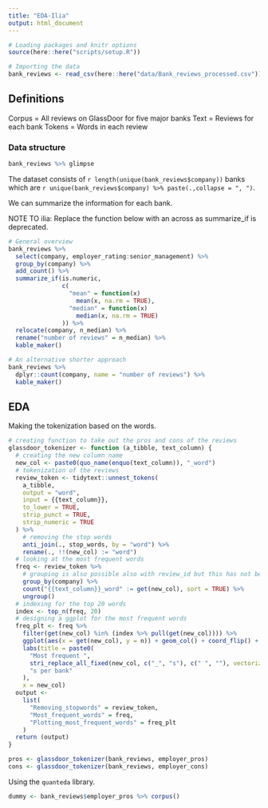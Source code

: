 ```yaml
---
title: "EDA-Ilia"
output: html_document
---
```


```r
# Loading packages and knitr options
source(here::here("scripts/setup.R"))

# Importing the data
bank_reviews <- read_csv(here::here("data/Bank_reviews_processed.csv"))
```

## Definitions

Corpus = All reviews on GlassDoor for five major banks
Text = Reviews for each bank
Tokens = Words in each review

### Data structure

```r
bank_reviews %>% glimpse
```

The dataset consists of `r length(unique(bank_reviews$company))` banks which are `r unique(bank_reviews$company) %>% paste(.,collapse = ", ")`.

We can summarize the information for each bank.

NOTE TO ilia: Replace the function below with an across as summarize_if is deprecated.

```r
# General overview
bank_reviews %>%
  select(company, employer_rating:senior_management) %>%
  group_by(company) %>%
  add_count() %>%
  summarize_if(is.numeric,
               c(
                 "mean" = function(x)
                   mean(x, na.rm = TRUE),
                 "median" = function(x)
                   median(x, na.rm = TRUE)
               )) %>%
  relocate(company, n_median) %>%
  rename("number of reviews" = n_median) %>%
  kable_maker()

# An alternative shorter approach
bank_reviews %>% 
  dplyr::count(company, name = "number of reviews") %>% 
  kable_maker()
```

## EDA

Making the tokenization based on the words.

```r
# creating function to take out the pros and cons of the reviews
glassdoor_tokenizer <- function (a_tibble, text_column) {
  # creating the new column name
  new_col <- paste0(quo_name(enquo(text_column)), "_word")
  # tokenization of the reviews
  review_token <- tidytext::unnest_tokens(
    a_tibble,
    output = "word",
    input = {{text_column}},
    to_lower = TRUE,
    strip_punct = TRUE,
    strip_numeric = TRUE
  ) %>%
    # removing the stop words
    anti_join(., stop_words, by = "word") %>%
    rename(., !!(new_col) := "word")
  # looking at the most frequent words
  freq <- review_token %>%
    # grouping is also possible also with review_id but this has not been done
    group_by(company) %>%
    count("{{text_column}}_word" := get(new_col), sort = TRUE) %>%
    ungroup()
  # indexing for the top 20 words
  index <- top_n(freq, 20)
  # designing a ggplot for the most frequent words
  freq_plt <- freq %>%
    filter(get(new_col) %in% (index %>% pull(get(new_col)))) %>%
    ggplot(aes(x = get(new_col), y = n)) + geom_col() + coord_flip() + facet_grid(~ company) + theme_light() +
    labs(title = paste0(
      "Most frequent ",
      stri_replace_all_fixed(new_col, c("_", "s"), c(" ", ""), vectorize_all = FALSE),
      "s per bank"
    ),
    x = new_col)
  output <-
    list(
      "Removing_stopwords" = review_token,
      "Most_frequent_words" = freq,
      "Plotting_most_frequent_words" = freq_plt
    )
  return (output)
}

pros <- glassdoor_tokenizer(bank_reviews, employer_pros)
cons <- glassdoor_tokenizer(bank_reviews, employer_cons)
```

<!-- See on average how many words each review contains -->

Using the `quanteda` library.

```r
dummy <- bank_reviews$employer_pros %>% corpus()
```


## 


```r

```

